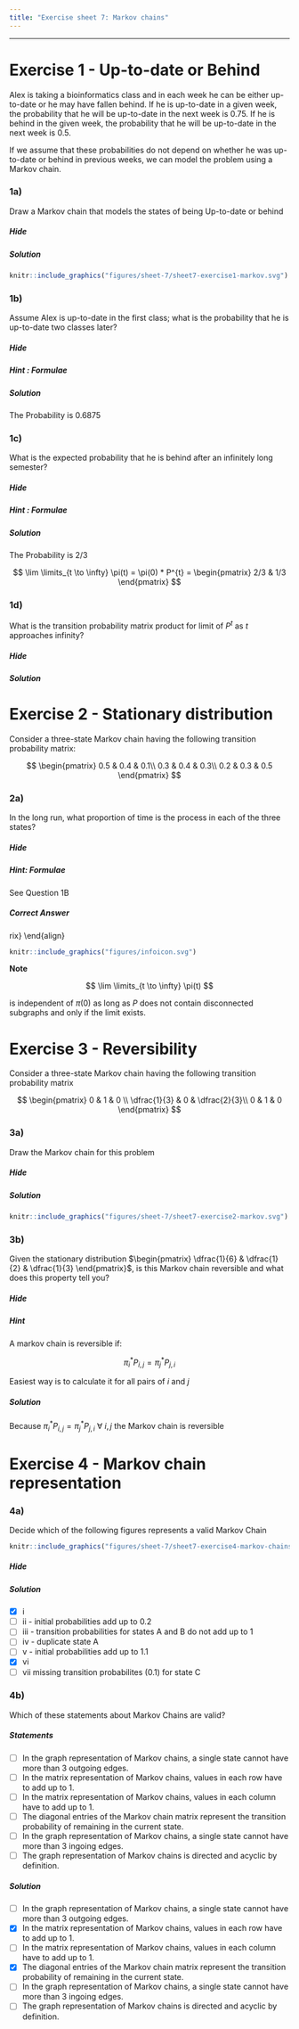 ```yaml
---
title: "Exercise sheet 7: Markov chains"
---
```


---------------------------------

# Exercise 1 - Up-to-date or Behind

Alex is taking a bioinformatics class and in each week he can be either up-to-date or he may have fallen behind. If he is up-to-date in a given week, the probability that he will be up-to-date in the next week is 0.75. If he is behind in the given week, the probability that he will be up-to-date in the next week is 0.5.

If we assume that these probabilities do not depend on whether he was up-to-date or behind in previous weeks, we can model the problem using a Markov chain.




### 1a)

Draw a Markov chain that models the states of being Up-to-date or behind


#### {.tabset }

##### Hide



##### Solution

::::{#img1-p .extra-m}
::: {#img3 .tutorial-img}
```r
knitr::include_graphics("figures/sheet-7/sheet7-exercise1-markov.svg")
```
:::
::::

#### {-}

### 1b)

Assume Alex is up-to-date in the first class; what is the probability that he is up-to-date two classes later? 

#### {.tabset}

##### Hide


##### Hint : Formulae

\begin{align}
  \pi(0) &: initial\ probabilities\\
  P&: transition\ matrix\\
  \pi(t) &= \pi(0) * P^{t}
\end{align}
  
  

##### Solution

The Probability is 0.6875

\begin{align}
  \pi(0) &= 
  \begin{pmatrix}
    1 & 0
  \end{pmatrix}\\
  \\
  P &= 
  \begin{pmatrix}
    0.75 & 0.25\\
    0.5 & 0.5
  \end{pmatrix}\\
  \\
  \pi(2) &= \pi(0) \times P^{2}\\
  &=
  \begin{pmatrix}
    0.6875 & 0.3125
  \end{pmatrix}
\end{align}

#### {-}

### 1c)

What is the expected probability that he is behind after an infinitely long semester?

#### {.tabset}

##### Hide

##### Hint : Formulae



\begin{align}
  \pi(0) &: initial\ probabilities\\
  P&: transition\ matrix\\
  \lim \limits_{t \to \infty} \pi(t) &= \pi(0) * P^{t}
\end{align}



##### Solution

The Probability is 2/3


$$
\lim \limits_{t \to \infty} \pi(t) = \pi(0) * P^{t} = 
  \begin{pmatrix}
    2/3 & 1/3
  \end{pmatrix}
$$

#### {-}


### 1d)

 What is the transition probability matrix product for limit of $P^{t}$ as $t$ approaches infinity?
 
#### {.tabset}


##### Hide


##### Solution


\begin{align}
  \lim \limits_{t \to \infty} P^t &= 
  \begin{pmatrix}
    2/3 & 1/3 \\
    2/3 & 1/3
  \end{pmatrix}
\end{align}

#### {-}


# Exercise 2 - Stationary distribution

Consider a three-state Markov chain having the following transition probability matrix:

$$
\begin{pmatrix}
  0.5 & 0.4 & 0.1\\
  0.3 & 0.4 & 0.3\\
  0.2 & 0.3 & 0.5
\end{pmatrix}
$$

### 2a)

In the long run, what proportion of time is the process in each of the three states?

#### {.tabset} 


##### Hide

##### Hint: Formulae

See Question 1B


##### Correct Answer


 
\begin{align}
  \lim \limits_{t \to \infty} P^t &= 
  \begin{pmatrix}
    0.339 & 0.371 & 0.290\\
    0.339 & 0.371 & 0.290\\
    0.339 & 0.371 & 0.290
  \end{pmatrix}\\
  \\
  \lim \limits_{t \to \infty} \pi(t) &= \
  \begin{pmatrix}
    0.339 & 0.371 & 0.290
  \end{pmatrix}
\end{align}

:::: {#explaining .message-box }

::: {#note-exp .note-header}
```r
knitr::include_graphics("figures/infoicon.svg")
```
**Note**
:::
::: {#note-exp .note-body}

$$
  \lim \limits_{t \to \infty} \pi(t)
$$

 is independent of $\pi(0)$ as long as $P$ does not contain disconnected subgraphs and only if the limit exists.

:::
::::




#### {-}

#### {.tabset} 


# Exercise 3 - Reversibility



Consider a three-state Markov chain having the following transition probability matrix

$$
\begin{pmatrix}
  0 & 1 & 0 \\
  \dfrac{1}{3} & 0 & \dfrac{2}{3}\\
  0 & 1 & 0
\end{pmatrix}
$$

### 3a)

Draw the Markov chain for this problem

#### {.tabset} 

##### Hide


##### Solution


::::{#img1-p .extra-m}
::: {#img3 .tutorial-img}
```r
knitr::include_graphics("figures/sheet-7/sheet7-exercise2-markov.svg")
```
:::
::::

#### {-}

### 3b)

Given the stationary distribution $\begin{pmatrix} \dfrac{1}{6} & \dfrac{1}{2} & \dfrac{1}{3} \end{pmatrix}$,
is this Markov chain reversible and what does this property tell you?

#### {.tabset} 

##### Hide

##### Hint

A markov chain is reversible if:

$$
\pi_i^{*}P_{i,j} = \pi_j^{*}P_{j,i}
$$

Easiest way is to calculate it for all pairs of $i$ and $j$


##### Solution

Because $\pi_i^{*}P_{i,j} = \pi_j^{*}P_{j,i}\ \forall\ i,j$ the Markov chain is reversible


\begin{align}
  \pi^{ * }_1 P_{1,2} &=& \dfrac{1}{6} \times 1 &=& \dfrac{1}{6} &=& \dfrac{1}{2} \times \dfrac{1}{3} &=& \pi^{ * }_2 P_{2,1}\\
  \pi^{ * }_1 P_{1,3} &=& \dfrac{1}{6} \times 0 &=& 0 &=& \dfrac{1}{3} \times 0 &=& \pi^{ * }_3 P_{3,1}\\
  \pi^{ * }_2 P_{2,3} &=& \dfrac{1}{2} \times \dfrac{2}{3}  &=& \dfrac{1}{3} &=& \dfrac{1}{3} \times 1 &=& \pi^{ * }_3 P_{3,2}
\end{align}

#### {-}


# Exercise 4 - Markov chain representation

### 4a)

Decide which of the following figures represents a valid Markov Chain

::::{#img1-p .extra-m}
::: {#img3 .tutorial-img}
```r
knitr::include_graphics("figures/sheet-7/sheet7-exercise4-markov-chains.svg")
```
:::
::::


#### {.tabset} 


##### Hide

##### Solution


+ [x] i
+ [ ] ii - initial probabilities add up to 0.2
+ [ ] iii - transition probabilities for states A and B do not add up to 1
+ [ ] iv - duplicate state A
+ [ ] v - initial probabilities add up to 1.1
+ [x] vi
+ [ ] vii missing transition probabilites (0.1) for state C



#### {-}

### 4b)

Which of these statements about Markov Chains are valid?

#### {.tabset} 

##### Statements

- [ ] In the graph representation of Markov chains, a single state cannot have more than 3 outgoing edges.
- [ ] In the matrix representation of Markov chains, values in each row have to add up to 1.
- [ ] In the matrix representation of Markov chains, values in each column have to add up to 1.
- [ ] The diagonal entries of the Markov chain matrix represent the transition probability of remaining in the current state.
- [ ] In the graph representation of Markov chains, a single state cannot have more than 3 ingoing edges.
- [ ] The graph representation of Markov chains is directed and acyclic by definition.
 
 
##### Solution

- [ ] In the graph representation of Markov chains, a single state cannot have more than 3 outgoing edges.
- [x] In the matrix representation of Markov chains, values in each row have to add up to 1.
- [ ] In the matrix representation of Markov chains, values in each column have to add up to 1.
- [x] The diagonal entries of the Markov chain matrix represent the transition probability of remaining in the current state.
- [ ] In the graph representation of Markov chains, a single state cannot have more than 3 ingoing edges.
- [ ] The graph representation of Markov chains is directed and acyclic by definition.


